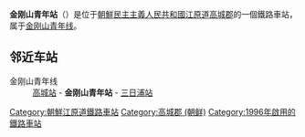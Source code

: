 {{朝鮮半島車站資訊
|公司色 = blue
|文字色 = 
|站名 = 金刚山青年站
|圖片 = 
|pxl = 
|圖片說明 =
|停站路線數 = 
|前一站 = [[高城站_(江原道)|高城]]
|前一站距離 = 7.8
|後一站距離 = 
|後一站 = [[三日浦站|三日浦]]
|所屬路線 = [[金刚山青年线|金刚山青年线]]
|距離 = 101.0
|起點站 = [[安边站|安边]]
|諺文 = 금강산청년역
|朝鮮漢字 = 金剛山靑年驛
|文觀部式 =Geumgangsancheongnyeonseon-yeok
|馬-賴式 =Kŭmgangsanch'ŏngnyŏn-yŏk
|副站名 = 
|車站編號 = 
|所屬公司 = [[朝鲜民主主义人民共和国铁道省|朝鲜民主主义人民共和国铁道省]]
|所在地 =[[江原道_(北)|江原道]][[高城郡_(朝鲜)|高城郡]]
|車站構造 = 地面车站
|月台配置 = 1面2线
|啟用年月日 =1996年
|廢站年月日 = 
|上下車人次 = 
|統計年度 = 
|轉車 = 
|備註 = 
|全寬備註 = 
}}

'''金刚山青年站'''（{{kor|諺=금강산청년역|漢=金剛山靑年驛|羅=Kŭmgangsanch'ŏngnyŏn yŏk|f=y}}）是位于[[朝鮮民主主義人民共和國|朝鮮民主主義人民共和國]][[江原道_(北)|江原道]][[高城郡_(朝鲜)|高城郡]]的一個鐵路車站，属于[[金刚山青年线|金刚山青年线]]。

==邻近车站==
;金刚山青年线
:[[高城站_(江原道)|高城站]] - '''金刚山青年站''' - [[三日浦站|三日浦站]]

{{金刚山青年线}}

{{朝鲜铁路小作品}}

[[Category:朝鮮江原道鐵路車站|Category:朝鮮江原道鐵路車站]]
[[Category:高城郡_(朝鲜)|Category:高城郡 (朝鲜)]]
[[Category:1996年啟用的鐵路車站|Category:1996年啟用的鐵路車站]]